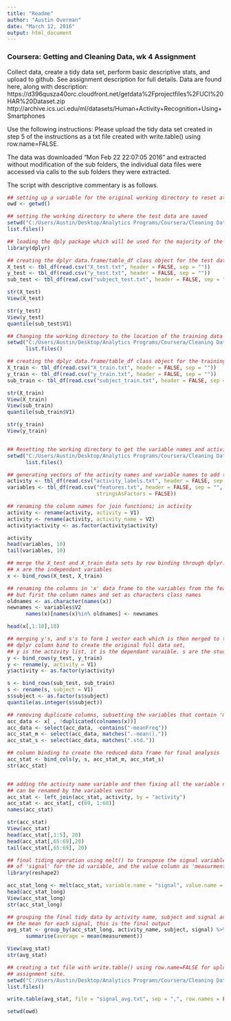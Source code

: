 ```yaml
---
title: "Readme"
author: "Austin Overman"
date: "March 12, 2016"
output: html_document
---
```


### Coursera: Getting and Cleaning Data, wk 4 Assignment
Collect data, create a tidy data set, perform basic descriptive stats, and upload
to github. See assignment description for full details. Data are found here, along with description:  
https://d396qusza40orc.cloudfront.net/getdata%2Fprojectfiles%2FUCI%20HAR%20Dataset.zip
http://archive.ics.uci.edu/ml/datasets/Human+Activity+Recognition+Using+Smartphones
 
Use the following instructions: Please upload the tidy data set created in step 5 of the instructions as a txt file created with write.table() using row.name=FALSE.

The data was downloaded "Mon Feb 22 22:07:05 2016" and extracted without modification of the sub folders, the individual data files were accessed via calls to the sub folders they were extracted.

The script with descriptive commentary is as follows.

```r
## setting up a variable for the original working directory to reset at the end of the script
owd <- getwd()

## setting the working directory to where the test data are saved
setwd("C:/Users/Austin/Desktop/Analytics Programs/Coursera/Cleaning Data/Course Project/UCI HAR Dataset/test")
list.files()

## loading the dply package which will be used for the majority of the tiding operations
library(dplyr)

## creating the dplyr data.frame/table_df class object for the test data set
X_test <- tbl_df(read.csv("X_test.txt", header = FALSE, sep = ""))
y_test <- tbl_df(read.csv("y_test.txt", header = FALSE, sep = ""))
sub_test <- tbl_df(read.csv("subject_test.txt", header = FALSE, sep = ""))

str(X_test)
View(X_test)

str(y_test)
View(y_test)
quantile(sub_test$V1)

## Changing the working directory to the location of the training data set
setwd("C:/Users/Austin/Desktop/Analytics Programs/Coursera/Cleaning Data/Course Project/UCI HAR Dataset/train")
      list.files()

## creating the dplyr data.frame/table_df class object for the training data set
X_train <- tbl_df(read.csv("X_train.txt", header = FALSE, sep = ""))
y_train <- tbl_df(read.csv("y_train.txt", header = FALSE, sep = ""))
sub_train <- tbl_df(read.csv("subject_train.txt", header = FALSE, sep = ""))

str(X_train)
View(X_train)
View(sub_train)
quantile(sub_train$V1)

str(y_train)
View(y_train)


## Resetting the working directory to get the variable names and activity lists 
setwd("C:/Users/Austin/Desktop/Analytics Programs/Coursera/Cleaning Data/Course Project/UCI HAR Dataset")
      list.files()

## generating vectors of the activity names and variable names to add to the acc_data table
activity <- tbl_df(read.csv("activity_labels.txt", header = FALSE, sep = ""))
variables <- tbl_df(read.csv("features.txt", header = FALSE, sep = "", 
                             stringsAsFactors = FALSE))

## renaming the column names for join functions; in activity 
activity <- rename(activity, activity = V1)
activity <- rename(activity, activity_name = V2)
activity$activity <- as.factor(activity$activity)

activity
head(variables, 10)
tail(variables, 10)

## merge the X_test and X_train data sets by row binding through dplyr. 
## x are the independant variables
x <- bind_rows(X_test, X_train)

## renaming the columns in 'x' data frame to the variables from the features.txt file
## but first the column names and set as characters class names
oldnames <- as.character(names(x))
newnames <- variables$V2
      names(x)[names(x)%in% oldnames] <- newnames

head(x[,1:10],10)

## merging y's, and s's to form 1 vector each which is then merged to the x data sets by 
## dplyr column bind to create the original full data set, 
## y is the activity list, it is the dependant varaible. s are the study subject code.
y <- bind_rows(y_test, y_train)
y <- rename(y, activity = V1)
y$activity <- as.factor(y$activity)

s <- bind_rows(sub_test, sub_train)
s <- rename(s, subject = V1)
s$subject <- as.factor(s$subject)
quantile(as.integer(s$subject))

## removing duplicate columns, subsetting the variables that contain 'mean()' and 'std()' 
acc_data <- x[ , !duplicated(colnames(x))]
acc_data <- select(acc_data, -contains("-meanFreq"))
acc_stat_m <- select(acc_data, matches(".-mean()."))
acc_stat_s <- select(acc_data, matches(".std."))

## column binding to create the reduced data frame for final analysis
acc_stat <- bind_cols(y, s, acc_stat_m, acc_stat_s)
str(acc_stat)


## adding the activity name variable and then fixing all the variable names so they
## can be renamed by the variables vector
acc_stat <- left_join(acc_stat, activity, by = "activity")
acc_stat <- acc_stat[, c(69, 1:68)]
names(acc_stat)

str(acc_stat)
View(acc_stat)
head(acc_stat[,1:5], 20)
head(acc_stat[,65:69],20)
tail(acc_stat[,65:69], 20)

## final tiding operation using melt() to transpose the signal variables to a single column
## of 'signal' for the id variable, and the value column as 'measurment'
library(reshape2)

acc_stat_long <- melt(acc_stat, variable.name = "signal", value.name = "measurement")
head(acc_stat_long)
View(acc_stat_long)
str(acc_stat_long)

## grouping the final tidy data by activity name, subject and signal and then generating
## the mean for each signal, this is the final output
avg_stat <- group_by(acc_stat_long, activity_name, subject, signal) %>% 
      summarise(average = mean(measurement))

View(avg_stat)
str(avg_stat)

## creating a txt file with write.table() using row.name=FALSE for upload to the coursera
## assignment site.
setwd("C:/Users/Austin/Desktop/Analytics Programs/Coursera/Cleaning Data/Course Project")
list.files()

write.table(avg_stat, file = "signal_avg.txt", sep = ",", row.names = FALSE)

setwd(owd)
```


